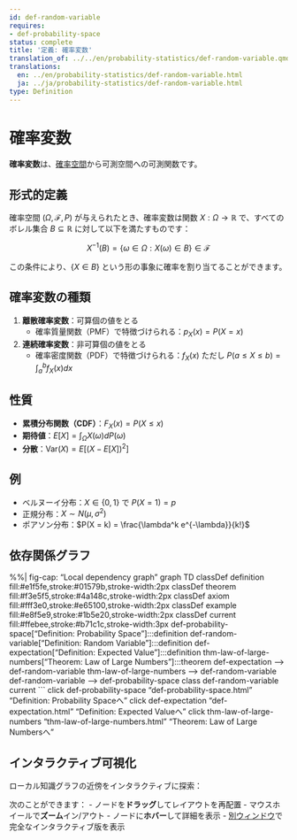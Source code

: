 ```yaml
---
id: def-random-variable
requires:
- def-probability-space
status: complete
title: '定義: 確率変数'
translation_of: ../../en/probability-statistics/def-random-variable.qmd
translations:
  en: ../en/probability-statistics/def-random-variable.html
  ja: ../ja/probability-statistics/def-random-variable.html
type: Definition
---
```


# 確率変数 {#def-random-variable}

**確率変数**は、[確率空間](def-probability-space.qmd)から可測空間への可測関数です。

## 形式的定義

確率空間 $(\Omega, \mathcal{F}, P)$ が与えられたとき、確率変数は関数 $X: \Omega \to \mathbb{R}$ で、すべてのボレル集合 $B \subseteq \mathbb{R}$ に対して以下を満たすものです：

$$X^{-1}(B) = \{\omega \in \Omega : X(\omega) \in B\} \in \mathcal{F}$$

この条件により、$\{X \in B\}$ という形の事象に確率を割り当てることができます。

## 確率変数の種類

1. **離散確率変数**：可算個の値をとる
   - 確率質量関数（PMF）で特徴づけられる：$p_X(x) = P(X = x)$

2. **連続確率変数**：非可算個の値をとる
   - 確率密度関数（PDF）で特徴づけられる：$f_X(x)$ ただし $P(a \leq X \leq b) = \int_a^b f_X(x) dx$

## 性質

- **累積分布関数（CDF）**：$F_X(x) = P(X \leq x)$
- **期待値**：$E[X] = \int_{\Omega} X(\omega) dP(\omega)$
- **分散**：$\text{Var}(X) = E[(X - E[X])^2]$

## 例

- ベルヌーイ分布：$X \in \{0, 1\}$ で $P(X = 1) = p$
- 正規分布：$X \sim N(\mu, \sigma^2)$
- ポアソン分布：$P(X = k) = \frac{\lambda^k e^{-\lambda}}{k!}$

## 依存関係グラフ

%%| fig-cap: "Local dependency graph"
graph TD
    classDef definition fill:#e1f5fe,stroke:#01579b,stroke-width:2px
    classDef theorem fill:#f3e5f5,stroke:#4a148c,stroke-width:2px
    classDef axiom fill:#fff3e0,stroke:#e65100,stroke-width:2px
    classDef example fill:#e8f5e9,stroke:#1b5e20,stroke-width:2px
    classDef current fill:#ffebee,stroke:#b71c1c,stroke-width:3px
    def-probability-space["Definition: Probability Space"]:::definition
    def-random-variable["Definition: Random Variable"]:::definition
    def-expectation["Definition: Expected Value"]:::definition
    thm-law-of-large-numbers["Theorem: Law of Large Numbers"]:::theorem
    def-expectation --> def-random-variable
    thm-law-of-large-numbers --> def-random-variable
    def-random-variable --> def-probability-space
    class def-random-variable current
```
    click def-probability-space "def-probability-space.html" "Definition: Probability Spaceへ"
    click def-expectation "def-expectation.html" "Definition: Expected Valueへ"
    click thm-law-of-large-numbers "thm-law-of-large-numbers.html" "Theorem: Law of Large Numbersへ"

## インタラクティブ可視化

ローカル知識グラフの近傍をインタラクティブに探索：

::: {.graph-viz data-id="def-random-variable" data-width="700" data-height="500"}
:::

次のことができます：
- ノードを**ドラッグ**してレイアウトを再配置
- マウスホイールで**ズーム**イン/アウト
- ノードに**ホバー**して詳細を表示
- [別ウィンドウ](../../output/interactive/def-random-variable.html){target="_blank"}で完全なインタラクティブ版を表示
